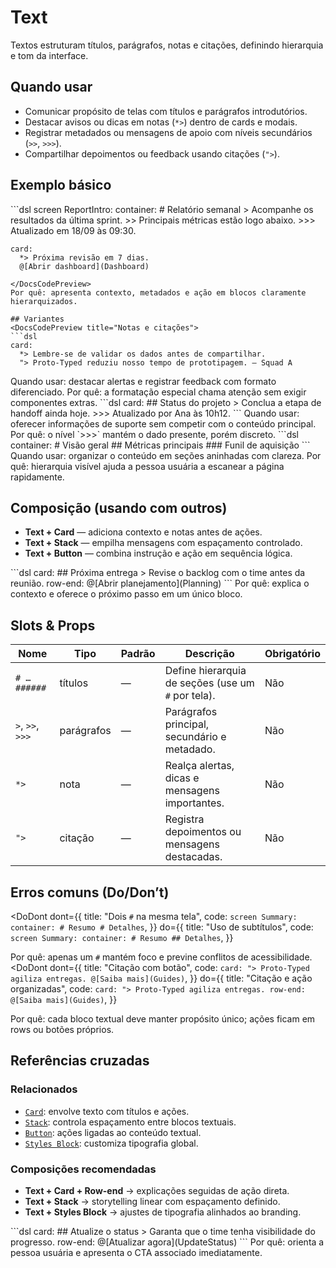 # Text
Textos estruturam títulos, parágrafos, notas e citações, definindo hierarquia e tom da interface.

## Quando usar
- Comunicar propósito de telas com títulos e parágrafos introdutórios.
- Destacar avisos ou dicas em notas (`*>`) dentro de cards e modais.
- Registrar metadados ou mensagens de apoio com níveis secundários (`>>`, `>>>`).
- Compartilhar depoimentos ou feedback usando citações (`">`).

## Exemplo básico
<DocsCodePreview title="Seção textual completa">
```dsl
screen ReportIntro:
  container:
    # Relatório semanal
    > Acompanhe os resultados da última sprint.
    >> Principais métricas estão logo abaixo.
    >>> Atualizado em 18/09 às 09:30.

    card:
      *> Próxima revisão em 7 dias.
      @[Abrir dashboard](Dashboard)
```
</DocsCodePreview>
Por quê: apresenta contexto, metadados e ação em blocos claramente hierarquizados.

## Variantes
<DocsCodePreview title="Notas e citações">
```dsl
card:
  *> Lembre-se de validar os dados antes de compartilhar.
  "> Proto-Typed reduziu nosso tempo de prototipagem. — Squad A
```
</DocsCodePreview>
Quando usar: destacar alertas e registrar feedback com formato diferenciado.
Por quê: a formatação especial chama atenção sem exigir componentes extras.

<DocsCodePreview title="Metadados sutis">
```dsl
card:
  ## Status do projeto
  > Conclua a etapa de handoff ainda hoje.
  >>> Atualizado por Ana às 10h12.
```
</DocsCodePreview>
Quando usar: oferecer informações de suporte sem competir com o conteúdo principal.
Por quê: o nível `>>>` mantém o dado presente, porém discreto.

<DocsCodePreview title="Títulos hierárquicos">
```dsl
container:
  # Visão geral
  ## Métricas principais
  ### Funil de aquisição
```
</DocsCodePreview>
Quando usar: organizar o conteúdo em seções aninhadas com clareza.
Por quê: hierarquia visível ajuda a pessoa usuária a escanear a página rapidamente.

## Composição (usando com outros)
- **Text + Card** — adiciona contexto e notas antes de ações.
- **Text + Stack** — empilha mensagens com espaçamento controlado.
- **Text + Button** — combina instrução e ação em sequência lógica.

<DocsCodePreview title="Card com texto e ação">
```dsl
card:
  ## Próxima entrega
  > Revise o backlog com o time antes da reunião.
  row-end:
    @[Abrir planejamento](Planning)
```
</DocsCodePreview>
Por quê: explica o contexto e oferece o próximo passo em um único bloco.

## Slots & Props
| Nome | Tipo | Padrão | Descrição | Obrigatório |
| --- | --- | --- | --- | --- |
| `# … ######` | títulos | — | Define hierarquia de seções (use um `#` por tela). | Não |
| `>`, `>>`, `>>>` | parágrafos | — | Parágrafos principal, secundário e metadado. | Não |
| `*>` | nota | — | Realça alertas, dicas e mensagens importantes. | Não |
| `">` | citação | — | Registra depoimentos ou mensagens destacadas. | Não |

## Erros comuns (Do/Don’t)
<DoDont
  dont={{
    title: "Dois `#` na mesma tela",
    code: `
screen Summary:
  container:
    # Resumo
    # Detalhes
    `,
  }}
  do={{
    title: "Uso de subtítulos",
    code: `
screen Summary:
  container:
    # Resumo
    ## Detalhes
    `,
  }}
>
  Por quê: apenas um `#` mantém foco e previne conflitos de acessibilidade.
</DoDont>
<DoDont
  dont={{
    title: "Citação com botão",
    code: `
card:
  "> Proto-Typed agiliza entregas. @[Saiba mais](Guides)
    `,
  }}
  do={{
    title: "Citação e ação organizadas",
    code: `
card:
  "> Proto-Typed agiliza entregas.
  row-end:
    @[Saiba mais](Guides)
    `,
  }}
>
  Por quê: cada bloco textual deve manter propósito único; ações ficam em rows ou botões próprios.
</DoDont>

## Referências cruzadas

### Relacionados
- [`Card`](./card): envolve texto com títulos e ações.
- [`Stack`](./stack): controla espaçamento entre blocos textuais.
- [`Button`](./button): ações ligadas ao conteúdo textual.
- [`Styles Block`](./styles-block): customiza tipografia global.

### Composições recomendadas
- **Text + Card + Row-end** → explicações seguidas de ação direta.
- **Text + Stack** → storytelling linear com espaçamento definido.
- **Text + Styles Block** → ajustes de tipografia alinhados ao branding.

<DocsCodePreview title="Texto guiando ação">
```dsl
card:
  ## Atualize o status
  > Garanta que o time tenha visibilidade do progresso.
  row-end:
    @[Atualizar agora](UpdateStatus)
```
</DocsCodePreview>
Por quê: orienta a pessoa usuária e apresenta o CTA associado imediatamente.
